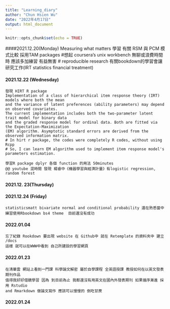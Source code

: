 ```yaml
---
title: "Learning_diary"
author: "Chun Hsien Wu"
date: "2022年4月17日"
output: html_document
---
```


```r
knitr::opts_chunk$set(echo = TRUE)
```

####2021.12.20(Monday)
Measuring what matters 學習 有關 RSM 與 PCM 模式比較 採用TAM packages
	#想起 coursera's unix workbench 無聊或浪費時間時 應該多加練習 有益無害
	# reproducible research 有關bookdown的學習會讓研究工作(IRT statistics financial treatment)

#### 2021.12.22 (Wednesday)
	發現 HIRT R package 
	Implementation of a class of hierarchical item response theory (IRT) models where both the mean
	and the variance of latent preferences (ability parameters) may depend on observed covariates.
	The current implementation includes both the two-parameter latent trait model for binary data 
	and the graded response model for ordinal data. Both are fitted via the Expectation-Maximization
	(EM) algorithm. Asymptotic standard errors are derived from the observed information matrix.
	# In hirt r package, the codes were completely R codes, without using Rcpp
	# So, I can learn EM algorithm used to implement item response model's parameters estimation.

	學習R package dplyr 各個 function 的用法 50minutes
	@@ youtube 混時間 發現 楊睿中《機器學習與經濟計量》有logistic regression, random forest

#### 2021.12. 23(Thursday)
#### 2021.12.24 (Friday)
	statisticsmatt bivariate normal and conditional probability 還在熟悉當中
	練習使用Rbookdown bs4 theme  目前還沒有成功
#### 2022.01.04
	忘了紀錄 Rookdown 要出現 website 在 Github中 就在 Retemplate 的資料夾中 建立 /docs 
	這樣 就可以在WWW中看到 自己所建設的學習網頁

#### 2022.01.23
	在清華雲 網站上看到一門課 科學論文解密 屬於自學課程 全英語授課 教授如何在以英文發表期刊作品
	值得我好好借鏡學習 因為 到目前為止 我都還沒有用英文在國內外發表期刊 如果循序漸進 採用 Rstudio 
	and Rmarkdown 做論文寫作 應該可以慢慢的 倒吃甘蔗

#### 2022.01.24
	

